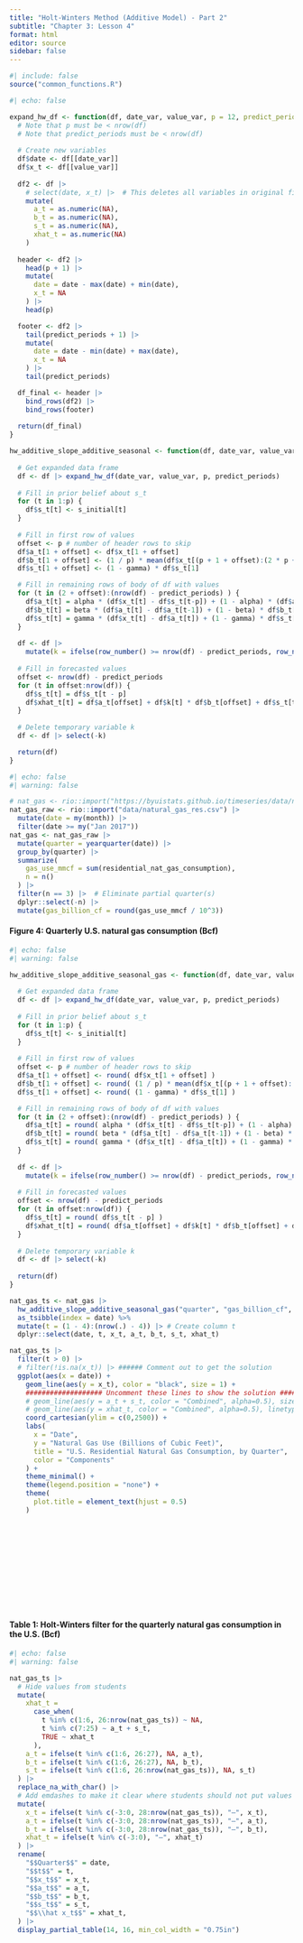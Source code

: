 ```yaml
---
title: "Holt-Winters Method (Additive Model) - Part 2"
subtitle: "Chapter 3: Lesson 4"
format: html
editor: source
sidebar: false
---
```


```r
#| include: false
source("common_functions.R")
```

```{=html}
<script type="text/javascript">
 function showhide(id) {
    var e = document.getElementById(id);
    e.style.display = (e.style.display == 'block') ? 'none' : 'block';
 }
 
 function openTab(evt, tabName) {
    var i, tabcontent, tablinks;
    tabcontent = document.getElementsByClassName("tabcontent");
    for (i = 0; i < tabcontent.length; i++) {
        tabcontent[i].style.display = "none";
    }
    tablinks = document.getElementsByClassName("tablinks");
    for (i = 0; i < tablinks.length; i++) {
        tablinks[i].className = tablinks[i].className.replace(" active", "");
    }
    document.getElementById(tabName).style.display = "block";
    evt.currentTarget.className += " active";
 }    
</script>
```


```r
#| echo: false

expand_hw_df <- function(df, date_var, value_var, p = 12, predict_periods = 18) {
  # Note that p must be < nrow(df)
  # Note that predict_periods must be < nrow(df)
  
  # Create new variables
  df$date <- df[[date_var]]
  df$x_t <- df[[value_var]]
  
  df2 <- df |>
    # select(date, x_t) |>  # This deletes all variables in original file
    mutate(
      a_t = as.numeric(NA),
      b_t = as.numeric(NA),
      s_t = as.numeric(NA),
      xhat_t = as.numeric(NA)
    )
  
  header <- df2 |> 
    head(p + 1) |>
    mutate(
      date = date - max(date) + min(date),
      x_t = NA
    ) |>
    head(p)

  footer <- df2 |>
    tail(predict_periods + 1) |>
    mutate(
      date = date - min(date) + max(date),
      x_t = NA
    ) |>
    tail(predict_periods)

  df_final <- header |>
    bind_rows(df2) |>
    bind_rows(footer)
  
  return(df_final)
}

hw_additive_slope_additive_seasonal <- function(df, date_var, value_var, p = 12, predict_periods = 18, alpha = 0.2, beta = 0.2, gamma = 0.2, s_initial = rep(0,p)) {
  
  # Get expanded data frame
  df <- df |> expand_hw_df(date_var, value_var, p, predict_periods)
  
  # Fill in prior belief about s_t
  for (t in 1:p) {
    df$s_t[t] <- s_initial[t]
  }
  
  # Fill in first row of values
  offset <- p # number of header rows to skip
  df$a_t[1 + offset] <- df$x_t[1 + offset]
  df$b_t[1 + offset] <- (1 / p) * mean(df$x_t[(p + 1 + offset):(2 * p + offset)] - df$x_t[(1 + offset):(p + offset)])
  df$s_t[1 + offset] <- (1 - gamma) * df$s_t[1]

  # Fill in remaining rows of body of df with values
  for (t in (2 + offset):(nrow(df) - predict_periods) ) {
    df$a_t[t] = alpha * (df$x_t[t] - df$s_t[t-p]) + (1 - alpha) * (df$a_t[t-1] + df$b_t[t-1])
    df$b_t[t] = beta * (df$a_t[t] - df$a_t[t-1]) + (1 - beta) * df$b_t[t-1]
    df$s_t[t] = gamma * (df$x_t[t] - df$a_t[t]) + (1 - gamma) * df$s_t[t-p]
  }
  
  df <- df |>
    mutate(k = ifelse(row_number() >= nrow(df) - predict_periods, row_number() - (nrow(df) - predict_periods), NA))
  
  # Fill in forecasted values
  offset <- nrow(df) - predict_periods
  for (t in offset:nrow(df)) {
    df$s_t[t] = df$s_t[t - p]
    df$xhat_t[t] = df$a_t[offset] + df$k[t] * df$b_t[offset] + df$s_t[t - p]
  }
  
  # Delete temporary variable k
  df <- df |> select(-k)

  return(df)
}
```

```r
#| echo: false
#| warning: false

# nat_gas <- rio::import("https://byuistats.github.io/timeseries/data/natural_gas_res.csv") |>
nat_gas_raw <- rio::import("data/natural_gas_res.csv") |>
  mutate(date = my(month)) |>
  filter(date >= my("Jan 2017"))
nat_gas <- nat_gas_raw |>
  mutate(quarter = yearquarter(date)) |>
  group_by(quarter) |> 
  summarize(
    gas_use_mmcf = sum(residential_nat_gas_consumption),
    n = n()
  ) |>
  filter(n == 3) |>  # Eliminate partial quarter(s)
  dplyr::select(-n) |>
  mutate(gas_billion_cf = round(gas_use_mmcf / 10^3))
```

#### Figure 4: Quarterly U.S. natural gas consumption (Bcf)

```r
#| echo: false
#| warning: false

hw_additive_slope_additive_seasonal_gas <- function(df, date_var, value_var, p = 12, predict_periods = 18, alpha = 0.2, beta = 0.2, gamma = 0.2, s_initial = rep(0,p)) {
  
  # Get expanded data frame
  df <- df |> expand_hw_df(date_var, value_var, p, predict_periods)
  
  # Fill in prior belief about s_t
  for (t in 1:p) {
    df$s_t[t] <- s_initial[t]
  }
  
  # Fill in first row of values
  offset <- p # number of header rows to skip
  df$a_t[1 + offset] <- round( df$x_t[1 + offset] )
  df$b_t[1 + offset] <- round( (1 / p) * mean(df$x_t[(p + 1 + offset):(2 * p + offset)] - df$x_t[(1 + offset):(p + offset)]) )
  df$s_t[1 + offset] <- round( (1 - gamma) * df$s_t[1] )

  # Fill in remaining rows of body of df with values
  for (t in (2 + offset):(nrow(df) - predict_periods) ) {
    df$a_t[t] = round( alpha * (df$x_t[t] - df$s_t[t-p]) + (1 - alpha) * (df$a_t[t-1] + df$b_t[t-1]) )
    df$b_t[t] = round( beta * (df$a_t[t] - df$a_t[t-1]) + (1 - beta) * df$b_t[t-1] )
    df$s_t[t] = round( gamma * (df$x_t[t] - df$a_t[t]) + (1 - gamma) * df$s_t[t-p] )
  }
  
  df <- df |>
    mutate(k = ifelse(row_number() >= nrow(df) - predict_periods, row_number() - (nrow(df) - predict_periods), NA))
  
  # Fill in forecasted values
  offset <- nrow(df) - predict_periods
  for (t in offset:nrow(df)) {
    df$s_t[t] = round( df$s_t[t - p] )
    df$xhat_t[t] = round( df$a_t[offset] + df$k[t] * df$b_t[offset] + df$s_t[t - p] )
  }
  
  # Delete temporary variable k
  df <- df |> select(-k)
  
  return(df)
}

nat_gas_ts <- nat_gas |>
  hw_additive_slope_additive_seasonal_gas("quarter", "gas_billion_cf", p = 4, predict_periods = 9, s_initial = c(1000, -1000, -1000, 1000)) |>
  as_tsibble(index = date) %>%  
  mutate(t = (1 - 4):(nrow(.) - 4)) |> # Create column t
  dplyr::select(date, t, x_t, a_t, b_t, s_t, xhat_t)

nat_gas_ts |>
  filter(t > 0) |>
  # filter(!is.na(x_t)) |> ###### Comment out to get the solution
  ggplot(aes(x = date)) +
    geom_line(aes(y = x_t), color = "black", size = 1) +
    ################### Uncomment these lines to show the solution ############################
    # geom_line(aes(y = a_t + s_t, color = "Combined", alpha=0.5), size = 1) +
    # geom_line(aes(y = xhat_t, color = "Combined", alpha=0.5), linetype = "dashed", size = 1) +
    coord_cartesian(ylim = c(0,2500)) +
    labs(
      x = "Date",
      y = "Natural Gas Use (Billions of Cubic Feet)",
      title = "U.S. Residential Natural Gas Consumption, by Quarter",
      color = "Components"
    ) +
    theme_minimal() +
    theme(legend.position = "none") +
    theme(
      plot.title = element_text(hjust = 0.5)
    )
```

$\ $
<br>
<br>
<br>
<br>
<br>
<br>
<br>
<br>
<br>

#### Table 1: Holt-Winters filter for the quarterly natural gas consumption in the U.S. (Bcf)

```r
#| echo: false
#| warning: false

nat_gas_ts |>
  # Hide values from students
  mutate(
    xhat_t = 
      case_when(
        t %in% c(1:6, 26:nrow(nat_gas_ts)) ~ NA,
        t %in% c(7:25) ~ a_t + s_t,
        TRUE ~ xhat_t
      ),
    a_t = ifelse(t %in% c(1:6, 26:27), NA, a_t),
    b_t = ifelse(t %in% c(1:6, 26:27), NA, b_t),
    s_t = ifelse(t %in% c(1:6, 26:nrow(nat_gas_ts)), NA, s_t)
  ) |>
  replace_na_with_char() |>
  # Add emdashes to make it clear where students should not put values
  mutate(
    x_t = ifelse(t %in% c(-3:0, 28:nrow(nat_gas_ts)), "—", x_t),
    a_t = ifelse(t %in% c(-3:0, 28:nrow(nat_gas_ts)), "—", a_t),
    b_t = ifelse(t %in% c(-3:0, 28:nrow(nat_gas_ts)), "—", b_t),
    xhat_t = ifelse(t %in% c(-3:0), "—", xhat_t)
  ) |>
  rename(
    "$$Quarter$$" = date,
    "$$t$$" = t,
    "$$x_t$$" = x_t,
    "$$a_t$$" = a_t,
    "$$b_t$$" = b_t,
    "$$s_t$$" = s_t,
    "$$\\hat x_t$$" = xhat_t,
  ) |>
  display_partial_table(14, 16, min_col_width = "0.75in")
```

